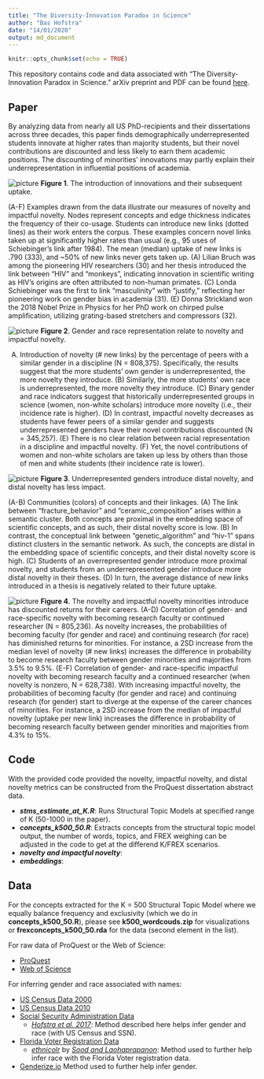 ```yaml
---
title: "The Diversity-Innovation Paradox in Science"
author: "Bas Hofstra"
date: "14/01/2020"
output: md_document
---
```


```r
knitr::opts_chunk$set(echo = TRUE)
```


This repository contains code and data associated with "The Diversity-Innovation Paradox in Science." arXiv  preprint and PDF can be found [here](https://arxiv.org/abs/1909.02063).

## Paper 

By analyzing data from nearly all US PhD-recipients and their dissertations across three decades, this paper finds demographically underrepresented students innovate at higher rates than majority students, but their novel contributions are discounted and less likely to earn them academic positions. The discounting of minorities’ innovations may partly explain their underrepresentation in influential positions of academia.

![picture](fig_1.png)
**Figure 1**. The introduction of innovations and their subsequent uptake. 

(A-F) Examples drawn from the data illustrate our measures of novelty and impactful novelty. Nodes represent concepts and edge thickness indicates the frequency of their co-usage. Students can introduce new links (dotted lines) as their work enters the corpus. These examples concern novel links taken up at significantly higher rates than usual (e.g., 95 uses of Schiebinger’s link after 1984). The mean (median) uptake of new links is .790 (333), and ~50% of new links never gets taken up. (A) Lilian Bruch was among the pioneering HIV researchers (30) and her thesis introduced the link between “HIV” and “monkeys”, indicating innovation in scientific writing as HIV’s origins are often attributed to non-human primates. (C) Londa Schiebinger was the first to link “masculinity” with “justify,” reflecting her pioneering work on gender bias in academia (31). (E) Donna Strickland won the 2018 Nobel Prize in Physics for her PhD work on chirped pulse amplification, utilizing grating-based stretchers and compressors (32).

![picture](fig_2.png)
**Figure 2**. Gender and race representation relate to novelty and impactful novelty.

(A) Introduction of novelty (# new links) by the percentage of peers with a similar gender in a discipline (N = 808,375). Specifically, the results suggest that the more students’ own gender is underrepresented, the more novelty they introduce. (B) Similarly, the more students’ own race is underrepresented, the more novelty they introduce. (C) Binary gender and race indicators suggest that historically underrepresented groups in science (women, non-white scholars) introduce more novelty (i.e., their incidence rate is higher). (D) In contrast, impactful novelty decreases as students have fewer peers of a similar gender and suggests underrepresented genders have their novel contributions discounted (N = 345,257). (E) There is no clear relation between racial representation in a discipline and impactful novelty. (F) Yet, the novel contributions of women and non-white scholars are taken up less by others than those of men and white students (their incidence rate is lower).


![picture](fig_3.png)
**Figure 3**. Underrepresented genders introduce distal novelty, and distal novelty has less impact.

(A-B) Communities (colors) of concepts and their linkages. (A) The link between “fracture_behavior” and “ceramic_composition” arises within a semantic cluster. Both concepts are proximal in the embedding space of scientific concepts, and as such, their distal novelty score is low. (B) In contrast, the conceptual link between “genetic_algorithm” and “hiv-1” spans distinct clusters in the semantic network. As such, the concepts are distal in the embedding space of scientific concepts, and their distal novelty score is high. (C) Students of an overrepresented gender introduce more proximal novelty, and students from an underrepresented gender introduce more distal novelty in their theses. (D) In turn, the average distance of new links introduced in a thesis is negatively related to their future uptake.


![picture](fig_4.png)
**Figure 4**. The novelty and impactful novelty minorities introduce has discounted returns for their careers.
(A-D) Correlation of gender- and race-specific novelty with becoming research faculty or continued researcher (N = 805,236). As novelty increases, the probabilities of becoming faculty (for gender and race) and continuing research (for race) has diminished returns for minorities. For instance, a 2SD increase from the median level of novelty (# new links) increases the difference in probability to become research faculty between gender minorities and majorities from 3.5% to 9.5%. (E-F) Correlation of gender- and race-specific impactful novelty with becoming research faculty and a continued researcher (when novelty is nonzero, N = 628,738). With increasing impactful novelty, the probabilities of becoming faculty (for gender and race) and continuing research (for gender) start to diverge at the expense of the career chances of minorities. For instance, a 2SD increase from the median of impactful novelty (uptake per new link) increases the difference in probability of becoming research faculty between gender minorities and majorities from 4.3% to 15%.
 


## Code

With the provided code provided the novelty, impactful novelty, and distal novelty metrics can be constructed from the ProQuest dissertation abstract data.

- ***stms_estimate_at_K.R***: Runs Structural Topic Models at specified range of K (50-1000 in the paper).
- ***concepts_k500_50.R***: Extracts concepts from the structural topic model output, the number of words, topics, and FREX weighing can be adjusted in the code to get at the differend K/FREX scenarios.
- ***novelty and impactful novelty***: 
- ***embeddings***:

## Data

For the concepts extracted for the K = 500 Structural Topic Model where we equally balance frequency and exclusivity (which we do in **concepts_k500_50.R**), please see **k500_wordcouds.zip** for visualizations or **frexconcepts_k500_50.rda** for the data (second element in the list).

For raw data of ProQuest or the Web of Science:

- [ProQuest](https://www.proquest.com/)
- [Web of Science](https://www.proquest.com/)

For inferring gender and race associated with names:

- [US Census Data 2000](https://census.gov/topics/population/genealogy/data/2000_surnames.html)
- [US Census Data 2010](https://census.gov/topics/population/genealogy/data/2010_surnames.html)
- [Social Security Administration Data](https://www.ssa.gov/oact/babynames/limits.html)
  - [_Hofstra et al. 2017_](https://journals.sagepub.com/doi/full/10.1177/0003122417705656): Method described here helps infer gender and race (with US Census and SSN).
- [Florida Voter Registration Data](https://dataverse.harvard.edu/dataset.xhtml?persistentId=doi:10.7910/DVN/UBIG3F)
  - [_ethnicolr_](https://github.com/appeler/ethnicolr) by [_Sood and Laohaprapanon_](https://arxiv.org/abs/1805.02109): Method used to further help infer race with the Florida Voter registration data.
- [Genderize.io](https://genderize.io/) Method used to further help infer gender.
